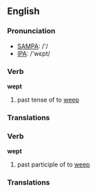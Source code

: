 ==English==

=== Pronunciation ===
*[[w:SAMPA|SAMPA]]: /'/
*[[w:IPA|IPA]]: /'wεpt/

=== Verb ===

'''wept'''

# past tense of to [[weep]]

=== Translations ===

=== Verb ===

'''wept'''

# past participle of to [[weep]]

=== Translations ===